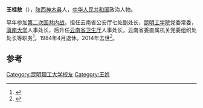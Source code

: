 '''王桂敖'''（{{bd|1922年|12月|2014年|2月8日|catIdx=Wang}}），[[陕西|陕西]][[神木县|神木县]]人，[[中华人民共和国|中华人民共和国]]政治人物。

早年参加[[第二次国共内战|第二次国共内战]]，担任云南省公安厅七处副处长，[[昆明工学院|昆明工学院]]党委常委，[[滇南大学|滇南大学]]人事处长，后升任[[云南省卫生厅|云南省卫生厅]]人事处长，云南省委直属机关党委组织处处长等职务<ref>{{cite news|title=王桂敖同志逝世|url=http://www.tianjinwe.com/rollnews/201402/t20140211_8429372.html|accessdate=2014-02-11|newspaper=天津网}}</ref>。1984年4月退休。2014年去世<ref>{{cite news|title=王桂敖同志逝世|url=http://yndaily.yunnan.cn/html/2014-02/11/content_805456.htm?div=-1|accessdate=2014-02-11|newspaper=云南日报|archive-date=2016-03-06|archive-url=https://web.archive.org/web/20160306061301/http://yndaily.yunnan.cn/html/2014-02/11/content_805456.htm?div=-1|dead-url=no}}</ref>。

==参考==
{{reflist}}
{{中国政治人物小作品}}

[[Category:昆明理工大学校友|Category:昆明理工大学校友]]
[[Category:王姓|Category:王姓]]